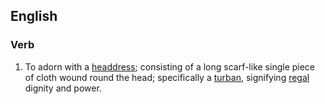 ==English==

===Verb===
{{en-verb|turbanizes|turbanizing|turbanized}}

# {{colloquial}} To adorn with a [[headdress]]; consisting of a long scarf-like single piece of cloth wound round the head; specifically a [[turban]], signifying [[regal]] dignity and power.